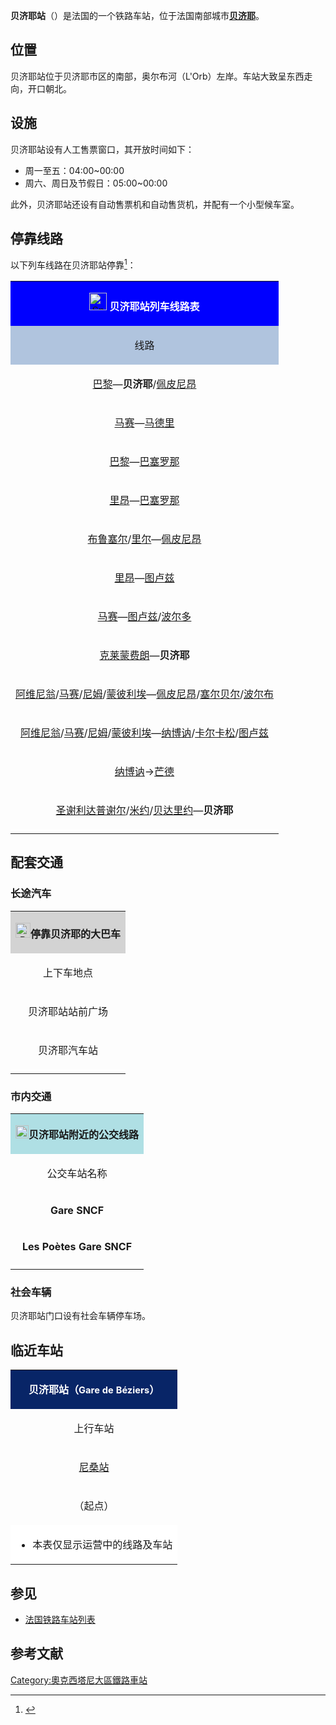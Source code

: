 {{Infobox station
| name          =[[File:Sncf-logo.svg|32x32px]]贝济耶站<br>Gare de Béziers
| type          = [[法国铁路|法国铁路]]
| image = TGVReBéziers.jpg
|image_caption = 一列正在进入贝济耶站的TGV列车
| address       = {{FRA}}[[埃罗省|埃罗省]][[贝济耶|贝济耶]]
| latd          = 43
| latm          = 20
| lats          = 10
| latNS         = N
| longd         = 3
| longm         = 13
| longs         = 07
| longEW        = E
| operator = [[File:Sncf-logo.svg|32x32px]]
| coordinates_display = yes
| iso_region    = FR
| line          = 
* [[波尔多－塞特铁路|波尔多－塞特铁路]]
* [[贝济耶－讷萨尔格铁路|贝济耶－讷萨尔格铁路]]
| platform      = 3
| tracks        = 5
| elevation = 18米
| opened        = 1857年1月19日
| rebuilt = 
| status = 使用中
| closed        = 
| passengers= 约126.7万人次<ref>{{Cite web|url=https://ressources.data.sncf.com/explore/dataset/frequentation-gares/?sort=voyageurs_2014&q=beziers|title=Fréquentation en gares|accessdate=2016-11-29|author=SNCF|date=|language=法语|publisher=SNCF Open Data|archive-date=2016-11-30|archive-url=https://web.archive.org/web/20161130035715/https://ressources.data.sncf.com/explore/dataset/frequentation-gares/?sort=voyageurs_2014&q=beziers|dead-url=no}}</ref>
| pass_year= 2015年
| station_type = 客运车站，兼办货运业务
| connections = 
* Isilines
* 埃罗省城际客运
* 贝济耶城市公共交通
| route_map =
| map_locator   = 
| note =
}}

'''贝济耶站'''（{{lang-fr|Gare de Béziers}}）是法国的一个铁路车站，位于法国南部城市'''[[贝济耶|贝济耶]]'''。

==位置==

贝济耶站位于贝济耶市区的南部，奥尔布河（L'Orb）左岸。车站大致呈东西走向，开口朝北。

==设施==

贝济耶站设有人工售票窗口，其开放时间如下：
* 周一至五：04:00~00:00
* 周六、周日及节假日：05:00~00:00

此外，贝济耶站还设有自动售票机和自动售货机，并配有一个小型候车室。

== 停靠线路 ==

{{动态列表|最后更新时间：2016年6月15日。本章节内容仅供参考，不排除因施工或罢工而引发的临时性变更。欢迎修正和补充}}

以下列车线路在贝济耶站停靠<ref>{{Cite web|url=http://www.sncf.com/fr/gare/horaires/beziers|title=贝济耶站实时列车时刻表|accessdate=2016-06-15|author=SNCF|date=|language=法语|publisher=SNCF|archive-url=https://web.archive.org/web/20160602130146/http://www.sncf.com/fr/gare/horaires/beziers|archive-date=2016-06-02|dead-url=yes}}</ref>：

{| class="wikitable mw-collapsible" 
|colspan="5" style="background:#0000FF" align="center" |[[File:Sncf-logo.svg|28x28px]] <font color=#FFFFFF>'''贝济耶站列车线路表'''</font>
|-
!style="background:#B0C4DE"| 线路
!style="background:#B0C4DE"|车种
!style="background:#B0C4DE"|上一站
!style="background:#B0C4DE"|下一站
!style="background:#B0C4DE"|大致运行频率{{noteTag|name=noteA}}
|-
|[[巴黎里昂车站|巴黎]]—'''贝济耶'''/[[佩皮尼昂站|佩皮尼昂]]
| rowspan="1" align="center" |'''[[TGV|TGV]]'''
|[[塞特站|塞特]]/[[阿格德站|阿格德]]
|（终点）/[[纳博讷站|纳博讷]]
|每天6趟左右
|-
|[[马赛圣夏勒站|马赛]]—[[马德里阿托查车站|马德里]]
| align="center" |'''AVE'''('''[[RENFE|RENFE]]''')
|[[塞特站|塞特]]
|[[纳博讷站|纳博讷]]
|每天1趟
|-
|[[巴黎里昂车站|巴黎]]—[[巴塞罗那桑斯车站|巴塞罗那]]
| rowspan="4" align="center" |'''[[TGV|TGV]]'''
|[[塞特站|塞特]]
|[[纳博讷站|纳博讷]]
|每天2趟左右
|-
|[[里昂帕尔迪厄站|里昂]]—[[巴塞罗那桑斯车站|巴塞罗那]]
|[[塞特站|塞特]]
|[[纳博讷站|纳博讷]]
|每天2趟
|-
|[[布鲁塞尔南站|布鲁塞尔]]/[[里尔欧洲站|里尔]]—[[佩皮尼昂站|佩皮尼昂]]
|[[塞特站|塞特]]
|[[纳博讷站|纳博讷]]
|每周2趟左右
|-
|[[里昂帕尔迪厄站|里昂]]—[[图卢兹马塔比奥站|图卢兹]]
|[[塞特站|塞特]]
|[[纳博讷站|纳博讷]]
|每天3趟左右
|-
|[[马赛圣夏勒站|马赛]]—[[图卢兹马塔比奥站|图卢兹]]/[[波尔多圣让站|波尔多]]
| rowspan="2" align="center"|'''[[法国城际列车|INTERCITÉS]]'''
|[[塞特站|塞特]]
|[[纳博讷站|纳博讷]]
|每天7趟
|-
|[[克莱蒙费朗站|克莱蒙费朗]]—'''贝济耶'''
|[[贝达里约站|贝达里约]]
|（终点）
|每天1趟
|-
|[[阿维尼翁中央站|阿维尼翁]]/[[马赛圣夏勒站|马赛]]/[[尼姆站|尼姆]]/[[蒙彼利埃圣罗克站|蒙彼利埃]]—[[佩皮尼昂站|佩皮尼昂]]/[[塞尔贝尔站|塞尔贝尔]]/[[波尔布站|波尔布]]
| rowspan="4" align="center"|'''[[法国大区列车|TER]]'''
|[[阿格德站|阿格德]]
|[[纳博讷站|纳博讷]]
|每天15趟左右
|-
|[[阿维尼翁中央站|阿维尼翁]]/[[马赛圣夏勒站|马赛]]/[[尼姆站|尼姆]]/[[蒙彼利埃圣罗克站|蒙彼利埃]]—[[纳博讷站|纳博讷]]/[[卡尔卡松站|卡尔卡松]]/[[图卢兹马塔比奥站|图卢兹]]
|[[阿格德站|阿格德]]/[[维亚斯站|维亚斯]]
|[[尼桑站|尼桑]]/[[纳博讷站|纳博讷]]
|每天9趟左右
|-
|[[纳博讷站|纳博讷]]→[[芒德站|芒德]]
|[[纳博讷站|纳博讷]]
|[[塞特站|塞特]]
|每天1趟（单向）{{noteTag|name=noteB}}
|-
|[[圣谢利达普谢尔站|圣谢利达普谢尔]]/[[米约站|米约]]/[[贝达里约站|贝达里约]]—'''贝济耶'''
|[[马加拉站|马加拉]]
|（终点）
|每天4趟左右
|-
|colspan="5" style="background:#FFFFFF"|{{noteFoot|1=
{{noteTag|name=noteA|1=在本栏中，往返1次为"1趟"；除特别标明外，其数据仅工作日有效，周末及节假日列车数量可能会减少或停运}}
{{noteTag|name=noteB|1=在周末及节假日时，该次列车被拆成两段，需要在[[尼姆站|尼姆]]进行换乘；返程则均需要在尼姆站换乘}}
}}
|}

==配套交通==
===长途汽车===
{| class="wikitable mw-collapsible" 
|colspan="3" align="center" style="background:#D3D3D3" |[[File:BSicon_BUS.svg|24x24px]]'''停靠贝济耶的大巴车'''
|-
!align="center" |上下车地点
!align="center" |运营单位
!align="center" |主要目的地{{noteTag|name=noteA}}
|-
| rowspan="4" align="center" |贝济耶站站前广场
|align="center" |Eurolines
|[[巴黎|巴黎]]、[[巴塞罗那|巴塞罗那]]、[[马赛|马赛]]、[[尼斯|尼斯]]
|-
|align="center" |Isilines
|[[巴黎|巴黎]]、[[奥尔良|奥尔良]]、[[克莱蒙费朗|克莱蒙费朗]]、[[波尔多|波尔多]]
|-
|align="center" |[[SNCF|SNCF]]{{noteTag|name=noteB}}
|
* [[贝达里约|贝达里约]]
*（''当某条铁路线施工或罢工时，SNCF可能会提供途径该线路沿途站点的大巴车''）
|-
|rowspan="2" align="center" |埃罗省城际客运{{noteTag|name=noteC}}<br>Hérault Transport
|[[贝达里约|贝达里约]]、[[蒙图列|蒙图列]]、[[尼桑莱昂瑟兰_(埃罗省)|尼斯雷昂塞吕讷]]、[[莱斯皮尼昂|雷皮尼昂]]
|-
| rowspan="2" align="center" |贝济耶汽车站{{noteTag|name=noteD}}
|[[蒙彼利埃|蒙彼利埃]]、[[科尔内扬|科尔内扬]]、[[皮内_(埃罗省)|皮内]]、[[塞尔维昂_(埃罗省)|塞尔维昂]]、[[马尔塞朗_(埃罗省)|马尔塞朗]]
|-
|align="center" |Flixbus
|[[波尔多|波尔多]]、[[图卢兹|图卢兹]]、[[马赛|马赛]]、[[尼斯|尼斯]]
|-
|colspan="3" style="background:#FFFFFF"|{{noteFoot|1=
{{noteTag|name=noteA|1=本栏不包括可以联程中转前往的目的地}}
{{noteTag|name=noteB|1=其车票可与SNCF的同线路车票通用}}
{{noteTag|name=noteC|1=[http://www.herault-transport.fr/telechargement/plan_reseau.pdf 埃罗省城际客运线路信息仅周一至五有效]。所有经停贝济耶站的埃罗省城际客运线路均由贝济耶汽车站始发}}
{{noteTag|name=noteD|1=位于市区北部的戴高乐广场（Place Général de Gaulle）附近，距离贝济耶站大约1.2公里，可乘坐公交3路，在Gare routière站下车即可}}
}}
|}

===市内交通===
{| class="wikitable mw-collapsible" 
|colspan="3" align="center" style="background:#AFDFE4"|[[File:Bus-logo.svg|21x21px]]'''贝济耶站附近的公交线路'''
|-
!align="center" |公交车站名称
!align="center" |位置
!align="center" |停靠线路{{noteTag|name=noteA}}<ref>{{Cite web|url=http://www.beziers-transports.com/ftp/FR_documents/B%C3%A9ziers_Plan%20r%C3%A9seau_7%20mars%20-2016-web.pdf|title=贝济耶市区公交线路地图查询|accessdate=2016-06-15|author=贝济耶城市公共交通公司|date=|language=法语|publisher=}}{{Dead link|date=2019年11月 |bot=InternetArchiveBot |fix-attempted=yes }}</ref>
|-
|'''Gare SNCF'''
|贝济耶站正门
|3路、7路、8路、13路、16路、18路、23路
|-
|'''Les Poètes Gare SNCF'''
|贝济耶站正门对面（仅由东向西单向设站）
|9路、13路、18路
|-
|colspan="3" style="background:#FFFFFF"|{{noteFoot|1=
{{noteTag|name=noteA|1=贝济耶市区内的所有公交线路在周日及节假日均停运}}
}}
|}

===社会车辆===

贝济耶站门口设有社会车辆停车场。

==临近车站==

{|class="wikitable mw-collapsible" style="margin: 0 auto; width:42em;"
|colspan="3" style="background:#082567" align="center"|<font color=#FFFFFF>'''贝济耶站（<span style="font-size:11pt;">Gare de Béziers</span>）'''</font>
|-
!上行车站
!线路
!下行车站
|-
|align="center" |[[尼桑站|尼桑站]]
|align="center" |'''[[波尔多－塞特铁路|波尔多－塞特铁路]]'''{{noteTag|name=noteB}}
|align="center" |[[维亚站|维亚站]]
|-
|align="center" |（起点）
|align="center" |'''[[贝济耶－讷萨尔格铁路|贝济耶－讷萨尔格铁路]]'''{{noteTag|name=noteC}}
|align="center" |[[马加拉站|马加拉站]]
|-
|colspan="5" style="background:#FFFFFF"|
*本表仅显示运营中的线路及车站
{{noteFoot|1=
{{noteTag|name=noteB|1=由于[[波尔多－塞特铁路|波尔多－塞特铁路]]历史上由南方铁路公司运营，因此该铁路上下行方向和现有的列车行驶方向有一定的出入：事实上，从纳博讷出发前往塞特实际上属于上行方向。}}
{{noteTag|name=noteC|1=由于[[贝济耶－讷萨尔格铁路|贝济耶－讷萨尔格铁路]]历史上由南方铁路公司运营，该铁路最初以贝济耶站作为起点。因此该铁路上下行方向和现有的列车行驶方向完全相反：贝济耶前往讷萨尔格实际上属于上行方向。}}
}}
|}

==参见==
* [[法国铁路车站列表|法国铁路车站列表]]

== 参考文献 ==
{{Reflist}}

{{法国主要火车站列表}}

[[Category:奧克西塔尼大區鐵路車站|Category:奧克西塔尼大區鐵路車站]]